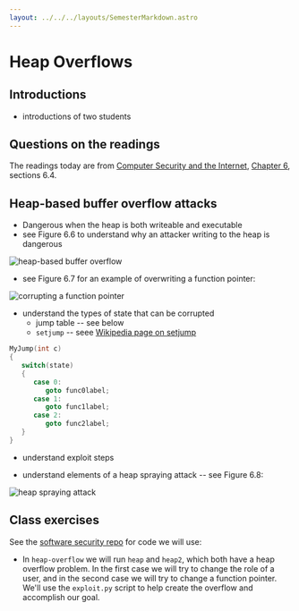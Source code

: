 ```yaml
---
layout: ../../../layouts/SemesterMarkdown.astro
---
```




# Heap Overflows

## Introductions

- introductions of two students

## Questions on the readings

The readings today are from
[Computer Security and the Internet](https://people.scs.carleton.ca/~paulv/toolsjewels.html),
[Chapter 6](https://people.scs.carleton.ca/~paulv/toolsjewels/TJrev1/ch6-rev1.pdf),
sections 6.4.

## Heap-based buffer overflow attacks

- Dangerous when the heap is both writeable and executable
- see Figure 6.6 to understand why an attacker writing to the heap is dangerous

<Image alt="heap-based buffer overflow" src={figure_6_6} />

- see Figure 6.7 for an example of overwriting a function pointer:

<Image alt="corrupting a function pointer" src={figure_6_7} />

- understand the types of state that can be corrupted
  - jump table -- see below
  - `setjump` -- seee
    [Wikipedia page on setjump](https://en.wikipedia.org/wiki/Setjmp.h)

```c
MyJump(int c)
{
   switch(state)
   {
      case 0:
         goto func0label;
      case 1:
         goto func1label;
      case 2:
         goto func2label;
   }
}
```

- understand exploit steps

- understand elements of a heap spraying attack -- see Figure 6.8:

<Image alt="heap spraying attack" src={figure_6_8} />

## Class exercises

See the [software security repo](https://github.com/BYU-CS465/software-security)
for code we will use:

- In `heap-overflow` we will run `heap` and `heap2`, which both have a heap
  overflow problem. In the first case we will try to change the role of a user,
  and in the second case we will try to change a function pointer. We'll use the
  `exploit.py` script to help create the overflow and accomplish our goal.
